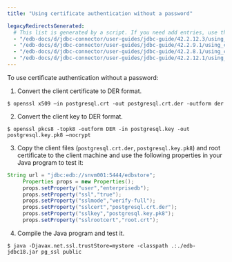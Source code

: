 ```yaml
---
title: "Using certificate authentication without a password"

legacyRedirectsGenerated:
  # This list is generated by a script. If you need add entries, use the `legacyRedirects` key.
  - "/edb-docs/d/jdbc-connector/user-guides/jdbc-guide/42.2.12.3/using_certificate_authentication_without_a_password.html"
  - "/edb-docs/d/jdbc-connector/user-guides/jdbc-guide/42.2.9.1/using_certificate_authentication_without_a_password.html"
  - "/edb-docs/d/jdbc-connector/user-guides/jdbc-guide/42.2.8.1/using_certificate_authentication_without_a_password.html"
  - "/edb-docs/d/jdbc-connector/user-guides/jdbc-guide/42.2.12.1/using_certificate_authentication_without_a_password.html"
---
```


<div id="using_certificate_authentication_without_a_password" class="registered_link"></div>

To use certificate authentication without a password:

1.  Convert the client certificate to DER format.

```shell
$ openssl x509 –in postgresql.crt -out postgresql.crt.der -outform der
```

2.  Convert the client key to DER format.

```shell
$ openssl pkcs8 -topk8 -outform DER -in postgresql.key -out postgresql.key.pk8 –nocrypt
```

3.  Copy the client files (`postgresql.crt.der`, `postgresql.key.pk8`) and root certificate to the client machine and use the following properties in your Java program to test it:

```java
String url = "jdbc:edb://snvm001:5444/edbstore";
     Properties props = new Properties();
     props.setProperty("user","enterprisedb");
     props.setProperty("ssl","true");
     props.setProperty("sslmode","verify-full");
     props.setProperty("sslcert","postgresql.crt.der");
     props.setProperty("sslkey","postgresql.key.pk8");
     props.setProperty("sslrootcert","root.crt");
```

4.  Compile the Java program and test it.

```shell
$ java -Djavax.net.ssl.trustStore=mystore -classpath .:./edb-jdbc18.jar pg_ssl public
```
